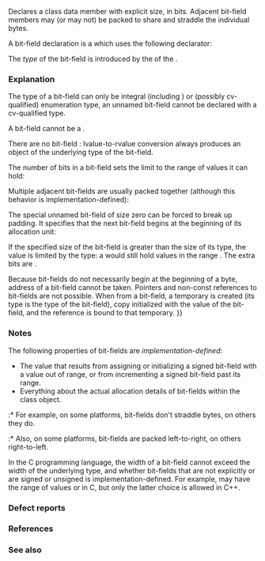 {{title|Bit-field}}
{{cpp/language/classes/navbar}}
Declares a class data member with explicit size, in bits. Adjacent bit-field members may (or may not) be packed to share and straddle the individual bytes.

A bit-field declaration is a {{rlp|data members|class data member declaration}} which uses the following declarator:

{{sdsc begin}}
{{sdsc|num=1|
{{spar optional|identifier}} {{spar optional|attr}} {{ttb|:}} {{spar|size}}
}}
{{sdsc|num=2|notes={{mark since c++20}}|
{{spar optional|identifier}} {{spar optional|attr}} {{ttb|:}} {{spar|size}} {{spar|brace-or-equal-initializer}}
}}
{{sdsc end}}

The ''type'' of the bit-field is introduced by the {{spar|decl-specifier-seq}} of the {{rlp|declarations|declaration syntax}}.

{{par begin}}
{{par|{{spar|attr}}|{{mark since c++11}} sequence of any number of {{rlp|attributes}}}}
{{par|{{spar|identifier}}|the name of the bit-field that is being declared. The name is optional: unnamed bit-fields introduce the specified number of {{rlp|object#Object representation and value representation|padding bits}}.}}
{{par|{{spar|size}}|an {{rlp|constant expression#Integral constant expression|integral constant expression}} with a value greater or equal to zero. When greater than zero, this is the number of bits that this bit-field will occupy. The value zero is only allowed for nameless bit-fields and has [[#zero size|special meaning]].}}
{{par|{{spar|brace-or-equal-initializer}}|{{rlp|data members#Member initialization|default member initializer}} to be used with this bit-field}}
{{par end}}

===Explanation===
The type of a bit-field can only be integral (including {{c/core|bool}}) or (possibly cv-qualified) enumeration type, an unnamed bit-field cannot be declared with a cv-qualified type.

A bit-field cannot be a {{rlp|static|static data member}}.

There are no bit-field {{rlp|value category|prvalues}}: lvalue-to-rvalue conversion always produces an object of the underlying type of the bit-field.

The number of bits in a bit-field sets the limit to the range of values it can hold:

{{example
|code=
#include &lt;iostream&gt;

struct S
{
    // three-bit unsigned field, allowed values are 0...7
    unsigned int b : 3;
};

int main()
{
    S s = {6};
    
    ++s.b; // store the value 7 in the bit-field
    std::cout &lt;&lt; s.b &lt;&lt; '\n';
    
    ++s.b; // the value 8 does not fit in this bit-field
    std::cout &lt;&lt; s.b &lt;&lt; '\n'; // formally implementation-defined, typically 0
}
|p=true
|output=
7
0
}}

Multiple adjacent bit-fields are usually packed together (although this behavior is implementation-defined):

{{example
|code=
#include &lt;bit&gt;
#include &lt;cstdint&gt;
#include &lt;iostream&gt;

struct S
{
    // will usually occupy 2 bytes:
    unsigned char b1 : 3; // 1st 3 bits (in 1st byte) are b1
    unsigned char    : 2; // next 2 bits (in 1st byte) are blocked out as unused
    unsigned char b2 : 6; // 6 bits for b2 - doesn't fit into the 1st byte =&gt; starts a 2nd
    unsigned char b3 : 2; // 2 bits for b3 - next (and final) bits in the 2nd byte
};

int main()
{
    std::cout &lt;&lt; sizeof(S) &lt;&lt; '\n'; // usually prints 2

    S s;
    // set distinguishable field values
    s.b1 = 0b111;
    s.b2 = 0b101111;
    s.b3 = 0b11;

    // show layout of fields in S
    auto i = std::bit_cast&lt;std::uint16_t&gt;(s);
    // usually prints 1110000011110111
    // breakdown is:  └┬┘├┘└┬┘└─┬──┘└┤
    //                b1 u  a   b2  b3
    // where “u” marks the unused :2 specified in the struct, and
    // “a” marks compiler-added padding to byte-align the next field.
    // Byte-alignment is happening because b2's type is declared unsigned char;
    // if b2 were declared uint16_t there would be no “a”, b2 would abut “u”.
    for (auto b = i; b; b &gt;&gt;= 1) // print LSB-first
        std::cout &lt;&lt; (b &amp; 1);
    std::cout &lt;&lt; '\n';
}
|p=true
|output=
2
1110000011110111
}}

{{anchor|zero size}}
The special unnamed bit-field of size zero can be forced to break up padding. It specifies that the next bit-field begins at the beginning of its allocation unit:
{{example
|code=
#include &lt;iostream&gt;

struct S
{
    // will usually occupy 2 bytes:
    // 3 bits: value of b1
    // 5 bits: unused
    // 2 bits: value of b2
    // 6 bits: unused
    unsigned char b1 : 3;
    unsigned char :0; // start a new byte
    unsigned char b2 : 2;
};

int main()
{
    std::cout &lt;&lt; sizeof(S) &lt;&lt; '\n'; // usually prints 2
                                    // would usually print 1 if not for
                                    // the padding break in line 11
}
|p=true
|output=
2
}}

If the specified size of the bit-field is greater than the size of its type, the value is limited by the type: a {{c|std::uint8_t b : 1000;}} would still hold values in the range {{closed range|0|255}}. The extra bits are {{rlp|object#Object representation and value representation|padding bits}}.

Because bit-fields do not necessarily begin at the beginning of a byte, address of a bit-field cannot be taken. Pointers and non-const references to bit-fields are not possible. When {{rlp|reference initialization|initializing a const reference}} from a bit-field, a temporary is created (its type is the type of the bit-field), copy initialized with the value of the bit-field, and the reference is bound to that temporary.
{{rrev multi
|rev1=
There are no {{rlp|data members#Member initialization|default member initializers}} for bit-fields: {{c|1=int b : 1 = 0;}} and {{c|int b : 1 {0}&lt;!----&gt;}} are ill-formed.
|since2=c++20|rev2={{anchor|Cpp20 Default member initializers for bit fields}}
In case of ambiguity between the size of the bit-field and the default member initializer, the longest sequence of tokens that forms a valid size is chosen:
{{source|1=
int a;
const int b = 0;

struct S
{
    // simple cases
    int x1 : 8 = 42; // OK; "= 42" is brace-or-equal-initializer
    int x2 : 8 {42}; // OK; "{42}" is brace-or-equal-initializer

    // ambiguities
    int y1 : true ? 8 : a = 42;   // OK; brace-or-equal-initializer is absent
    int y2 : true ? 8 : b = 42;   // error: cannot assign to const int
    int y3 : (true ? 8 : b) = 42; // OK; "= 42" is brace-or-equal-initializer
    int z : 1 {{!!}} new int{0};      // OK; brace-or-equal-initializer is absent
};
}}
}}

===Notes===
The following properties of bit-fields are ''implementation-defined'':
* The value that results from assigning or initializing a signed bit-field with a value out of range, or from incrementing a signed bit-field past its range.
* Everything about the actual allocation details of bit-fields within the class object.
:* For example, on some platforms, bit-fields don't straddle bytes, on others they do.
:* Also, on some platforms, bit-fields are packed left-to-right, on others right-to-left.

In the C programming language, the width of a bit-field cannot exceed the width of the underlying type, and whether {{c/core|int}} bit-fields that are not explicitly {{c/core|signed}} or {{c/core|unsigned}} are signed or unsigned is implementation-defined. For example, {{c|int b : 3;}} may have the range of values {{closed range|0|7}} or {{closed range|-4|3}} in C, but only the latter choice is allowed in C++.

===Defect reports===
{{dr list begin}}
{{dr list item|wg=cwg|dr=324|std=C++98|before=it was unspecified whether the return value&lt;br&gt;of an assignment to a bit-field is a bit-field|after=added bit-field specifications for&lt;br&gt;operators which may return lvalues}}
{{dr list item|wg=cwg|dr=739|std=C++98|before=signedness of bit-fields that are neither declared&lt;br&gt;{{c/core|signed}} nor {{c/core|unsigned}} were implementation-defined|after=consistent with underlying types}}
{{dr list item|wg=cwg|dr=2229|std=C++98|before=unnamed bit-fields could be declared with a cv-qualified type|after=prohibited}}
{{dr list item|wg=cwg|dr=2511|std=C++98|before=cv-qualifications were not allowed in bit-field types|after=bit-fields can have cv-qualified&lt;br&gt;enumeration types}}
{{dr list end}}

===References===
{{ref std c++23}}
{{ref std|section=11.4.10|title=Bit-fields|id=class.bit}}
{{ref std end}}
{{ref std c++20}}
{{ref std|section=11.4.9|title=Bit-fields|id=class.bit}}
{{ref std end}}
{{ref std c++17}}
{{ref std|section=12.2.4|title=Bit-fields|id=class.bit}}
{{ref std end}}
{{ref std c++14}}
{{ref std|section=9.6|title=Bit-fields|id=class.bit}}
{{ref std end}}
{{ref std c++11}}
{{ref std|section=9.6|title=Bit-fields|id=class.bit}}
{{ref std end}}
{{ref std c++03}}
{{ref std|section=9.6|title=Bit-fields|id=class.bit}}
{{ref std end}}
{{ref std c++98}}
{{ref std|section=9.6|title=Bit-fields|id=class.bit}}
{{ref std end}}

===See also===
{{dsc begin}}
{{dsc inc|cpp/utility/dsc bitset}}
{{dsc inc|cpp/container/dsc vector_bool}}
{{dsc|[[cpp/utility/bit|'''Bit manipulation''']] {{mark c++20}}|utilities to access, manipulate, and process individual bits and bit sequences}}
{{dsc see c|c/language/bit field|Bit-fields|nomono=true}}
{{dsc end}}

{{langlinks|es|ja|ru|zh}}